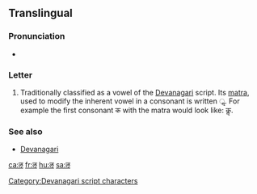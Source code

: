 {{Devanagari character info|hex=90c|name=DEVANAGARI LETTER VOCALIC L|image=[[File:Devanagari li.svg|100px]]}}
==Translingual==

===Pronunciation===
* {{IPA|[l̩]|lang=mul}}

===Letter===
{{head|mul|letter}}

# Traditionally classified as a vowel of the [[Devanagari]] script. Its [[matra]], used to modify the inherent vowel in a consonant is written ॢ. For example the first consonant क with the matra would look like: कॢ.

===See also===
* [[w:Devanagari|Devanagari]]

[[Category:Devanagari script characters]]

[[ca:ऌ]]
[[fr:ऌ]]
[[hu:ऌ]]
[[sa:ऌ]]
